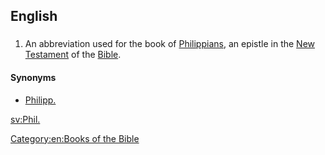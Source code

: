 ==English==

==={{abbreviation}}===
{{en-abbr}}
# {{biblical}} An abbreviation used for the book of [[Philippians]], an epistle in the [[New Testament]] of the [[Bible]].

====Synonyms====
* [[Philipp.]]

[[Category:en:Books of the Bible]]

[[sv:Phil.]]